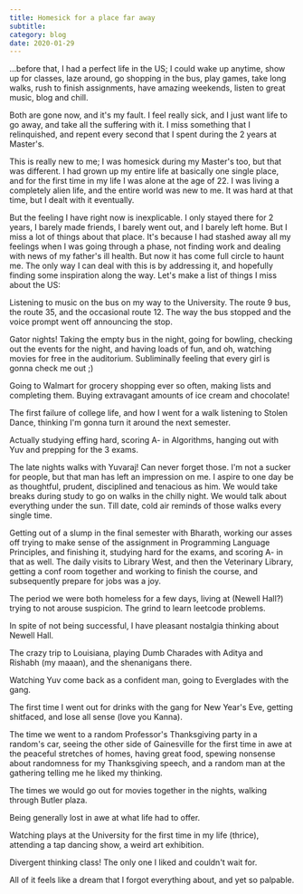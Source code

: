 ```yaml
---
title: Homesick for a place far away
subtitle: 
category: blog
date: 2020-01-29
---
```


...before that, I had a perfect life in the US; I could wake up anytime, show up for classes, laze around, go shopping in the bus, play games, take long walks, rush to finish assignments, have amazing weekends, listen to great music, blog and chill.

Both are gone now, and it's my fault. I feel really sick, and I just want life to go away, and take all the suffering with it. I miss something that I relinquished, and repent every second that I spent during the 2 years at Master's.

This is really new to me; I was homesick during my Master's too, but that was different. I had grown up my entire life at basically one single place, and for the first time in my life I was alone at the age of 22. I was living a completely alien life, and the entire world was new to me. It was hard at that time, but I dealt with it eventually.

But the feeling I have right now is inexplicable. I only stayed there for 2 years, I barely made friends, I barely went out, and I barely left home. But I miss a lot of things about that place. It's because I had stashed away all my feelings when I was going through a phase, not finding work and dealing with news of my father's ill health. But now it has come full circle to haunt me. The only way I can deal with this is by addressing it, and hopefully finding some inspiration along the way. Let's make a list of things I miss about the US:

Listening to music on the bus on my way to the University. The route 9 bus, the route 35, and the occasional route 12. The way the bus stopped and the voice prompt went off announcing the stop.

Gator nights! Taking the empty bus in the night, going for bowling, checking out the events for the night, and having loads of fun, and oh, watching movies for free in the auditorium. Subliminally feeling that every girl is gonna check me out ;)

Going to Walmart for grocery shopping ever so often, making lists and completing them. Buying extravagant amounts of ice cream and chocolate!

The first failure of college life, and how I went for a walk listening to Stolen Dance, thinking I'm gonna turn it around the next semester.

Actually studying effing hard, scoring A- in Algorithms, hanging out with Yuv and prepping for the 3 exams.

The late nights walks with Yuvaraj! Can never forget those. I'm not a sucker for people, but that man has left an impression on me. I aspire to one day be as thoughtful, prudent, disciplined and tenacious as him. We would take breaks during study to go on walks in the chilly night. We would talk about everything under the sun. Till date, cold air reminds of those walks every single time.

Getting out of a slump in the final semester with Bharath, working our asses off trying to make sense of the assignment in Programming Language Principles, and finishing it, studying hard for the exams, and scoring A- in that as well. The daily visits to Library West, and then the Veterinary Library, getting a conf room together and working to finish the course, and subsequently prepare for jobs was a joy.

The period we were both homeless for a few days, living at (Newell Hall?) trying to not arouse suspicion. The grind to learn leetcode problems.

In spite of not being successful, I have pleasant nostalgia thinking about Newell Hall.

The crazy trip to Louisiana, playing Dumb Charades with Aditya and Rishabh (my maaan), and the shenanigans there.

Watching Yuv come back as a confident man, going to Everglades with the gang.

The first time I went out for drinks with the gang for New Year's Eve, getting shitfaced, and lose all sense (love you Kanna).

The time we went to a random Professor's Thanksgiving party in a random's car, seeing the other side of Gainesville for the first time in awe at the peaceful stretches of homes, having great food, spewing nonsense about randomness for my Thanksgiving speech, and a random man at the gathering telling me he liked my thinking.

The times we would go out for movies together in the nights, walking through Butler plaza.

Being generally lost in awe at what life had to offer.

Watching plays at the University for the first time in my life (thrice), attending a tap dancing show, a weird art exhibition.

Divergent thinking class! The only one I liked and couldn't wait for.

All of it feels like a dream that I forgot everything about, and yet so palpable.